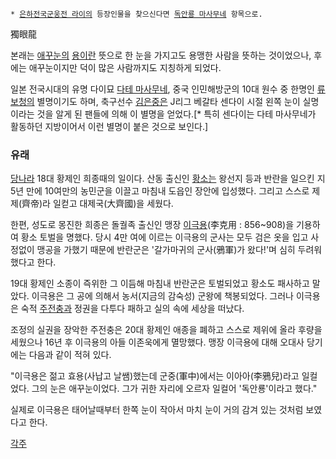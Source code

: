  * [[은하전국군웅전 라이]]의 등장인물을 찾으신다면 [[독안룡 마사무네]] 항목으로.

獨眼龍

본래는 [[애꾸눈]]의 [[용]]이란 뜻으로 한 눈을 가지고도 용맹한 사람을 뜻하는 것이었으나, 후에는 애꾸눈이지만 덕이 많은 사람까지도 지칭하게 되었다.

일본 전국시대의 유명 다이묘 [[다테 마사무네]], 중국 인민해방군의 10대 원수 중 한명인 [[류보청]]의 별명이기도 하며, 축구선수 [[김은중]]은 J리그 베갈타 센다이 시절 왼쪽 눈이 실명이라는 것을 알게 된 팬들에 의해 이 별명을 얻었다.[* 특히 센다이는 다테 마사무네가 활동하던 지방이어서 이런 별명이 붙은 것으로 보인다.]

=== 유래 ===
[[당]]나라 18대 황제인 희종때의 일이다. 산동 출신인 [[황소]]는 왕선지 등과 반란을 일으킨 지 5년 만에 10여만의 농민군을 이끌고 마침내 도읍인 장안에 입성했다. 그리고 스스로 제제(齊帝)라 일컫고 대제국(大齊國)을 세웠다.

한편, 성도로 몽진한 희종은 돌궐족 출신인 맹장 [[이극용]](李克用 : 856~908)을 기용하여 황소 토벌을 명했다. 당시 4만 여에 이르는 이극용의 군사는 모두 검은 옷을 입고 사정없이 맹공을 가했기 때문에 반란군은 '갈가마귀의 군사(鴉軍)가 왔다!'며 심히 두려워했다고 한다.

19대 황제인 소종이 즉위한 그 이듬해 마침내 반란군은 토벌되었고 황소도 패사하고 말았다. 이극용은 그 공에 의해서 농서(지금의 감숙성) 군왕에 책봉되었다. 그러나 이극용은 숙적 [[주전충]]과 정권을 다투다 패하고 실의 속에 세상을 떠났다.

조정의 실권을 장악한 주전충은 20대 황제인 애종을 폐하고 스스로 제위에 올라 후량을 세웠으나 16년 후 이극용의 아들 이존욱에게 멸망했다. 맹장 이극용에 대해 오대사 당기에는 다음과 같이 적혀 있다.

"이극용은 젊고 효용(사납고 날쌤)했는데 군중(軍中)에서는 이아아(李鴉兒)라고 일컬었다. 그의 눈은 애꾸눈이었다. 그가 귀한 자리에 오르자 일컬어 '독안룡'이라고 했다."

실제로 이극용은 태어날때부터 한쪽 눈이 작아서 마치 눈이 거의 감겨 있는 것처럼 보였다고 한다.

[[각주]]
